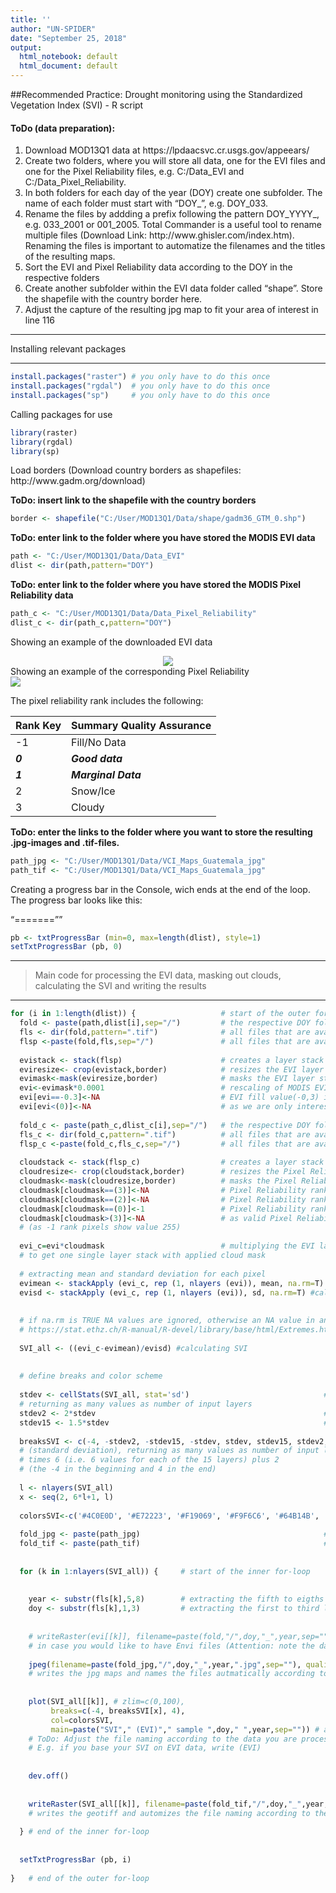 ---
title: ''
author: "UN-SPIDER"
date: "September 25, 2018"
output:
  html_notebook: default
  html_document: default
---
##Recommended Practice: Drought monitoring using the Standardized Vegetation Index (SVI) - R script

#### ToDo (data preparation): 

1. Download MOD13Q1 data at https://lpdaacsvc.cr.usgs.gov/appeears/
2. Create two folders, where you will store all data, one for the EVI files and one for the Pixel Reliability files,
e.g. C:/Data_EVI and C:/Data_Pixel_Reliability.
3. In both folders for each day of the year (DOY) create one subfolder. The name of each folder must start with "DOY_", e.g. DOY_033.
4. Rename the files by addding a prefix following the pattern DOY_YYYY_, e.g. 033_2001 or 001_2005. 
Total Commander is a useful tool to rename multiple files (Download Link: http://www.ghisler.com/index.htm).
Renaming the files is important to automatize the filenames and the titles of the resulting maps.
6. Sort the EVI and Pixel Reliability data according to the DOY in the respective folders
7. Create another subfolder within the EVI data folder called "shape". Store the shapefile with the country border here.
8. Adjust the capture of the resulting jpg map to fit your area of interest in line 116

****
Installing relevant packages

****

```{r eval=FALSE}
install.packages("raster") # you only have to do this once
install.packages("rgdal")  # you only have to do this once
install.packages("sp")     # you only have to do this once
```

Calling packages for use

```{r eval=FALSE}
library(raster)
library(rgdal)
library(sp)
```

Load borders (Download country borders as shapefiles: http://www.gadm.org/download)

**ToDo: insert link to the shapefile with the country borders**

```{r eval=FALSE}
border <- shapefile("C:/User/MOD13Q1/Data/shape/gadm36_GTM_0.shp") 
```

**ToDo: enter link to the folder where you have stored the MODIS EVI data**

```{r eval=FALSE}
path <- "C:/User/MOD13Q1/Data/Data_EVI"  
dlist <- dir(path,pattern="DOY")
```

**ToDo: enter link to the folder where you have stored the MODIS Pixel Reliability data**

```{r eval=FALSE}
path_c <- "C:/User/MOD13Q1/Data/Data_Pixel_Reliability"  
dlist_c <- dir(path_c,pattern="DOY")
```

Showing an example of the downloaded EVI data

<center>
![](F:\Johanna_data\Recommended_Practices_VCI_SVI/evi_sample_modis.png)
</center>

Showing an example of the corresponding Pixel Reliability  
![](F:\Johanna_data\Recommended_Practices_VCI_SVI/pr_sample_modis_border.png)
</center>

The pixel reliability rank includes the following: 


Rank Key|Summary Quality Assurance
--------|--------
-1      |Fill/No Data
***0*** |***Good data***
***1*** |***Marginal Data***
 2      |Snow/Ice
 3      |Cloudy


**ToDo: enter the links to the folder where you want to store the resulting .jpg-images and .tif-files.**

```{r eval=FALSE}
path_jpg <- "C:/User/MOD13Q1/Data/VCI_Maps_Guatemala_jpg"  
path_tif <- "C:/User/MOD13Q1/Data/VCI_Maps_Guatemala_jpg"
```

Creating a progress bar in the Console, wich ends at the end of the loop. The progress bar looks like this:

"=======""

```{r eval=FALSE}
pb <- txtProgressBar (min=0, max=length(dlist), style=1)
setTxtProgressBar (pb, 0)
```



****
> Main code for processing the EVI data, masking out clouds, calculating the SVI and writing the results  

****

```{r eval=FALSE}
for (i in 1:length(dlist)) {                   # start of the outer for-loop
  fold <- paste(path,dlist[i],sep="/")         # the respective DOY folder of the Data_EVI folder
  fls <- dir(fold,pattern=".tif")              # all files that are available in the respective EVI DOY folder
  flsp <-paste(fold,fls,sep="/")               # all files that are available in the respective EVI DOY folder with complete path name
  
  evistack <- stack(flsp)                      # creates a layer stack of all files within the EVI DOY folder
  eviresize<- crop(evistack,border)            # resizes the EVI layer stack to the rectangular extent of the border shapefile
  evimask<-mask(eviresize,border)              # masks the EVI layer stack using the border shapefile
  evi<-evimask*0.0001                          # rescaling of MODIS EVI data
  evi[evi==-0.3]<-NA                           # EVI fill value(-0,3) in NA 
  evi[evi<(0)]<-NA                             # as we are only interested in vegetation valid EVI range is 0 to 1 and all EVI values smaller than 0 set to NA
  
  fold_c <- paste(path_c,dlist_c[i],sep="/")   # the respective DOY folder of the Data_Pixel_Reliability folder
  fls_c <- dir(fold_c,pattern=".tif")          # all files that are available in the respective Pixel Reliability DOY folder
  flsp_c <-paste(fold_c,fls_c,sep="/")         # all files that are available in the respective Pixel Reliability DOY folder with complete path name
  
  cloudstack <- stack(flsp_c)                  # creates a layer stack of all files within the Pixel Relaibility DOY folder
  cloudresize<- crop(cloudstack,border)        # resizes the Pixel Reliability layer stack to the rectangular extent of the border shapefile
  cloudmask<-mask(cloudresize,border)          # masks the Pixel Reliability layer stack using the border shapefile
  cloudmask[cloudmask==(3)]<-NA                # Pixel Reliability rank 3 pixels (cloudy) set to NA
  cloudmask[cloudmask==(2)]<-NA                # Pixel Reliability rank 2 pixels (snow&ice) set to NA
  cloudmask[cloudmask==(0)]<-1                 # Pixel Reliability rank 0 pixels (good quality) set to 1
  cloudmask[cloudmask>(3)]<-NA                 # as valid Pixel Reliability range is -1 to 3, all Pixel Reliability values >3 set to NA
  # (as -1 rank pixels show value 255)
  
  evi_c=evi*cloudmask                          # multiplying the EVI layer stack by the Pixel Reliability layer stack
  # to get one single layer stack with applied cloud mask
  
  # extracting mean and standard deviation for each pixel
  evimean <- stackApply (evi_c, rep (1, nlayers (evi)), mean, na.rm=T) #calculating the mean for the layer stack for each individual pixel
  evisd <- stackApply (evi_c, rep (1, nlayers (evi)), sd, na.rm=T) #calculating the standard deviation for the layer stack for each individual pixel
  
  
  # if na.rm is TRUE NA values are ignored, otherwise an NA value in any of the arguments will cause a value of NA to be returned,
  # https://stat.ethz.ch/R-manual/R-devel/library/base/html/Extremes.html
  
  SVI_all <- ((evi_c-evimean)/evisd) #calculating SVI
  
  
  # define breaks and color scheme
  
  stdev <- cellStats(SVI_all, stat='sd')                              # calculating the standard deviation for each layer of the raster data,
  # returning as many values as number of input layers
  stdev2 <- 2*stdev                                                   # 2 standard deviations, returning as many values as number of input layers
  stdev15 <- 1.5*stdev                                                # 1.5 standard deviations, returning as many values as number of input layers
  
  breaksSVI <- c(-4, -stdev2, -stdev15, -stdev, stdev, stdev15, stdev2, 4) # definition of the breaks of the resulting maps based on statistics
  # (standard deviation), returning as many values as number of input layers
  # times 6 (i.e. 6 values for each of the 15 layers) plus 2
  # (the -4 in the beginning and 4 in the end)
  
  l <- nlayers(SVI_all)
  x <- seq(2, 6*l+1, l)
  
  colorsSVI<-c('#4C0E0D', '#E72223', '#F19069', '#F9F6C6', '#64B14B', '#04984A', '#00320E') # definition of the color scheme of the resulting maps
  
  fold_jpg <- paste(path_jpg)                                         # the respective folder where you want to store the resulting .jpg-images.
  fold_tif <- paste(path_tif)                                         # the respective folder where you want to store the resulting .tif-files.
  
  
  for (k in 1:nlayers(SVI_all)) {     # start of the inner for-loop
    
    
    year <- substr(fls[k],5,8)        # extracting the fifth to eigths letter of the filename, which is the year (cf. data preparation above)
    doy <- substr(fls[k],1,3)         # extracting the first to third letter of the filename, which is the DOY (cf. data preparation above)
    
    
    # writeRaster(evi[[k]], filename=paste(fold,"/",doy,"_",year,sep=""), format="ENVI", datatype='FLT4S', overwrite=TRUE)
    # in case you would like to have Envi files (Attention: note the datatype)
    
    jpeg(filename=paste(fold_jpg,"/",doy,"_",year,".jpg",sep=""), quality = 100) 
    # writes the jpg maps and names the files autmatically according to the pattern DOY_YYYY
    
    
    plot(SVI_all[[k]], # zlim=c(0,100), 
         breaks=c(-4, breaksSVI[x], 4),                                # sets the breaks as defined above
         col=colorsSVI,                                                # sets the colors as defined above
         main=paste("SVI"," (EVI)"," sample ",doy," ",year,sep="")) # automizes the title of the plot.
    # ToDo: Adjust the file naming according to the data you are processing!
    # E.g. if you base your SVI on EVI data, write (EVI)
    
    
    dev.off()
    
    
    writeRaster(SVI_all[[k]], filename=paste(fold_tif,"/",doy,"_",year,".tif",sep=""), format="GTiff", overwrite=TRUE)
    # writes the geotiff and automizes the file naming according to the pattern DOY_YYYY
    
  } # end of the inner for-loop
  
  
  setTxtProgressBar (pb, i)
  
}   # end of the outer for-loop
```